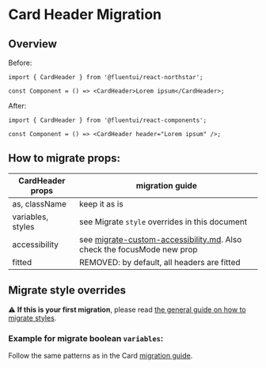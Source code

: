 
<Meta title="Concepts/Migration/from v0/Components/Card Migration/CardHeader" />

# Card Header Migration

## Overview

Before:

```tsx
import { CardHeader } from '@fluentui/react-northstar';

const Component = () => <CardHeader>Lorem ipsum</CardHeader>;
```

After:

```tsx
import { CardHeader } from '@fluentui/react-components';

const Component = () => <CardHeader header="Lorem ipsum" />;
```

## How to migrate props:

| CardHeader props  | migration guide                                                                                                                             |
| ----------------- | ------------------------------------------------------------------------------------------------------------------------------------------- |
| as, className     | keep it as is                                                                                                                               |
| variables, styles | see Migrate `style` overrides in this document                                                                                              |
| accessibility     | see [migrate-custom-accessibility.md](?path=/docs/concepts-migration-from-v0-custom-accessibility--docs). Also check the focusMode new prop |
| fitted            | REMOVED: by default, all headers are fitted                                                                                                 |

## Migrate style overrides

⚠️ **If this is your first migration**, please read [the general guide on how to migrate styles](?path=/docs/concepts-migration-from-v0-custom-style-overrides--docs).

### Example for migrate boolean `variables`:

Follow the same patterns as in the Card [migration guide](?path=/docs/concepts-migration-from-v0-components-card-migration-card--docs).
